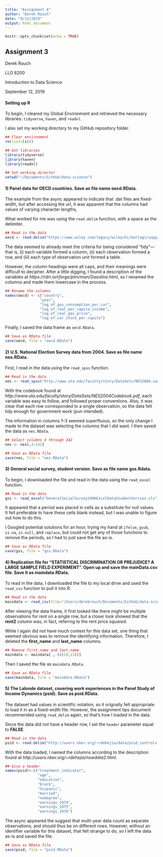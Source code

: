 ```yaml
---
title: "Assignment 4"
author: "Derek Rouch"
date: "9/12/2019"
output: html_document
---
```


```r
knitr::opts_chunk$set(echo = TRUE)
```

## Assignment 3 {#intro}
Derek Rouch

LLO 8200

Introduction to Data Science

September 12, 2019

#### Setting up R

To begin, I cleared my Global Environment and retrieved the necessary libraries: `tidyverse`, `haven`, and `readxl`.

I also set my working directory to my GitHub repository folder.

```r
## Clear environment
rm(list=ls())

## Get libraries
library(tidyverse)
library(haven)
library(readxl)

## Set working director
setwd("~/Documents/GitHub/data-science")
```

#### 1) Panel data for OECD countries. Save as file name oecd.RData.

The example from the async appeared to indicate that .dat files are fixed-width, but after accessing the url, it was apparent that the columns had values of varying character lengths, 

What worked for me was using the `read.delim` function, with a space as the delimiter.

```r
## Read in the data
oecd <- read.delim("https://www.wiley.com/legacy/wileychi/baltagi/supp/Gasoline.dat", header = TRUE, sep="")
```

The data seemed to already meet the criteria for being considered "tidy"---that is, (i) each variable formed a column, (ii) each observation formed a row, and (iii) each type of observation unit formed a table.

However, the column headings were all caps, and their meanings were difficult to decipher. After a little digging, I found a description of the variables at *https://rdrr.io/rforge/plm/man/Gasoline.html*, so I renamed the columns and made them lowercase in the process.

```r
## Rename the columns
names(oecd) <- c("country",
                "year",
                "log_of_gas_consumption_per_car",
                "log_of_real_per_capita_income",
                "log_of_real_gas_price",
                "log_of_car_stock_per_capita")
```

Finally, I saved the data frame as `oecd.RData`.

``` r
## Save as RData file
save(oecd, file = "oecd.RData")
```

#### 2) U.S. National Election Survey data from 2004. Save as file name nes.RData.

First, I read in the data using the `read_spss` function.

```r
## Read in the data
nes <- read_spss("http://www.uta.edu/faculty/story/DataSets/NES2004.sav")
```

With the codebook found at *http://www.uta.edu/faculty/story/DataSets/NES2004Codebook.pdf*, each variable was easy to follow, and followed proper conventions. Also, it was clear that each row corresponded to a single observation, so the data felt tidy enough for government work (pun intended).

The information in columns 1--3 seemed superfluous, so the only change I made to the dataset was selecting the columns that I *did* want. I then saved the data as `nes.RData`.

```r
## Select columns 4 through 242
nes <- nes[,4:242]

## Save as RData file
save(nes, file = "nes.RData")
```

#### 3) General social survey, student version. Save as file name gss.Rdata.

To begin, I downloaded the file and read in the data using the `read_excel` function.

```r
## Read in the data
gss <- read_excel("GeneralSocialSurvey1996ExcelDataStudentVersion.xls",skip=0,col_names=TRUE)
```

It appeared that a period was placed in cells as a substitute for null values. It felt preferable to have these cells blank instead, but I was unable to figure out how to do this.

I Googled potential solutions for an hour, trying my hand at `ifelse`, `gsub`, `is.na`, `is.null`, and `replace`, but could not get any of those functions to remove the periods, so I had to just save the file as-is.

```r
## Save as RData file
save(gss, file = "gss.RData")
```

#### 4) Replication file for “STATISTICAL DISCRIMINATION OR PREJUDICE? A LARGE SAMPLE FIELD EXPERIMENT”. Open up and save the mainData.csv file. Save it as maindata.RData.

To read in the data, I downloaded the file to my local drive and used the `read_csv` function to pull it into R.

```r
## Read in the data
maindata <- read_csv(file="/Users/derekrouch/Documents/GitHub/data-science/ProblemSets_Completed/mainData.csv")
```

After viewing the data frame, it first looked like there might be multiple observations for rent on a single row, but a closer look showed that the **rent2** column was, in fact, referrng to the rent price *squared*.

While I again did not have much context for this data set, one thing that seemed obvious was to remove the identifying information. Therefore, I deleted the **first_name** and **last_name** columns.

```r
## Remove first_name and last_name
maindata <- maindata[ ,-(c(10,11))]
```

Then I saved the file as `maindata.RData`.

``` r
## Save as RData file
save(maindata, file = "maindata.RData")
```

#### 5) The Lalonde dataset, covering work experiences in the Panel Study of Income Dynamics (psid). Save as psid.RData.

The dataset had values in scientific notation, so it orignally felt appropriate to load it in as a fixed-width file. However, the assignment tips document recommended using `read_delim` again, so that's how I loaded in the data.

Since the data did not have a header row, I set the `header` parameter equal to **FALSE**.

```r
## Read in the data
psid <- read.delim("http://users.nber.org/~rdehejia/data/psid_controls.txt", header = FALSE, sep="")
```

With the data loaded, I named the columns according to the description found at *http://users.nber.org/~rdehejia/nswdata2.html*.

```r
## Give a header
names(psid)<-c("treatment_indicator",
               "age",
               "education",
               "black",
               "hispanic",
               "married",
               "nodegree",
               "earnings_1974",
               "earnings_1975",
               "earnings_1978")
```

The async appeared the suggest that multi-year data count as separate observations, and should thus be on different rows. However, without an identifier variable for this dataset, that felt strange to do, so I left the data as-is and saved the file.

```r
## Save as RData file
save(psid, file = "psid.RData")
```